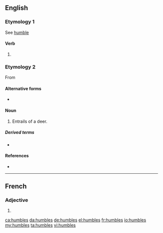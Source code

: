 ==English==

===Etymology 1===
See [[humble]]

====Verb====
{{head|en|verb form}}

# {{en-third-person singular of|humble}}

===Etymology 2===
From {{m|enm|numbles}}

====Alternative forms====
* {{l|en|umbles}}

====Noun====
{{en-plural noun}}

# {{lb|en|archaic}} Entrails of a deer.

=====Derived terms=====
* {{l|en|humble pie}}

====References====
* {{R:Webster 1913}}

----

==French==

===Adjective===
{{fr-adj-form}}

# {{plural of|humble|lang=fr}}

[[ca:humbles]]
[[da:humbles]]
[[de:humbles]]
[[el:humbles]]
[[fr:humbles]]
[[io:humbles]]
[[my:humbles]]
[[ta:humbles]]
[[vi:humbles]]